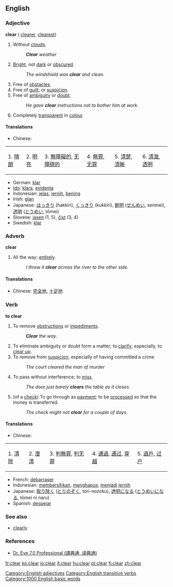 ==English==

{{rank|change|happy|hours|510|clear|pretty|except|sound}}

===Adjective===
'''clear''' ({{compare}} [[clearer]], {{super}} [[clearest]])

#Without [[clouds]].
#:'''''Clear''' weather''
#[[Bright]], not [[dark]] or [[obscure]]d.
#:''The windshield was '''clear''' and clean.''
#Free of [[obstacle]]s.
#Free of [[guilt]], or [[suspicion]].
#Free of [[ambiguity]] or [[doubt]].
#:''He gave '''clear''' instructions not to bother him at work.''
# Completely [[transparent]] in [[colour]]

====Translations====
*Chinese:
{| border="1"
| 1. [[晴朗]] || 2. [[明亮]] || 3. [[無障礙的]], [[无障碍的]] || 4. [[無罪]], [[无罪]] || 5. [[清楚]], [[清晰]] || 6. [[清澈]], [[透明]] 
|}
*German: [[klar]]
*[[Ido]]: [[klara]], [[evidenta]]
*Indonesian: [[jelas]], [[jernih]], [[bening]]
*Irish: [[glan]]
*Japanese: [[はっきり]] (hakkiri), [[くっきり]] (kukkiri), [[鮮明]] ([[せんめい]], senmei), [[透明]] ([[とうめい]], tōmei)
*Slovene: [[jasen]] (1, 5), [[čist]] (3, 4)
*Swedish: [[klar]]

===Adverb===
'''clear'''

#All the way; [[entirely]].
#:''I threw it '''clear''' across the river to the other side.''

====Translations====
*Chinese: [[完全地]], [[十足地]]

===Verb===
'''to clear'''

#To remove [[obstruction]]s or [[impediment]]s.
#:'''''Clear''' the way''.
#To eliminate ambiguity or doubt form a matter; to [[clarify]]; especially, to [[clear up]].
#To remove from [[suspicion]]; especially of having committed a crime
#:''The court cleared the man of murder''
#To pass without interference; to [[miss]].
#:''The door just barely '''clears''' the table as it closes.''
#(of a [[check]]) To go through as [[payment]]; to be [[process]]ed so that the money is transferred.
#:''The check might not '''clear''' for a couple of days.''

====Translations====
*Chinese:
{| border="1"
| 1. [[清除]] || 2. [[澄清]] || 3. [[判無罪]], [[判无罪]] || 4. [[通過]], [[通过]], [[穿越]] || 5. [[過戶]], [[过户]]
|}
*French: [[débarraser]]
*Indonesian: [[bersih|membersihkan]], [[hapus|menghapus]], [[jadi|menjadi]] [[jernih]]
*Japanese: [[取り除く]] ([[とりのぞく]], tori-nozoku), [[透明]]になる ([[とうめい]]になる, tōmei ni naru)
*Spanish: [[despejar]]

===See also===
*[[clearly]]

===References===
*[http://www.dreye.com/en/ Dr. Eye 7.0 Professional (譯典通, 译典通)]

[[Category:English adjectives]]
[[Category:English transitive verbs]]

[[Category:1000 English basic words]]

[[fr:clear]]
[[ko:clear]]
[[io:clear]]
[[it:clear]]
[[hu:clear]]
[[pt:clear]]
[[fi:clear]]
[[zh:clear]]